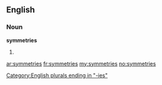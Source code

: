 ==English==

===Noun===
'''symmetries'''

# {{plural of|[[symmetry]]}}

[[Category:English plurals ending in "-ies"]]

[[ar:symmetries]]
[[fr:symmetries]]
[[my:symmetries]]
[[no:symmetries]]
